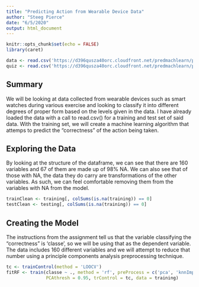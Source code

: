 ```yaml
---
title: "Predicting Action from Wearable Device Data"
author: "Steeg Pierce"
date: "6/5/2020"
output: html_document
---
```


```r
knitr::opts_chunk$set(echo = FALSE)
library(caret)
```

```r
data <- read.csv('https://d396qusza40orc.cloudfront.net/predmachlearn/pml-training.csv')
quiz <- read.csv('https://d396qusza40orc.cloudfront.net/predmachlearn/pml-testing.csv')
```

## Summary

We will be looking at data collected from wearable devices such as smart watches during various exercise and looking to classify it into different degrees of proper form based on the levels given in the data. I have already loaded the data with a call to read.csv() for a training and test set of said data. With the training set, we will create a machine learning algorithm that attemps to predict the "correctness" of the action being taken.

## Exploring the Data

By looking at the structure of the dataframe, we can see that there are 160 variables and 67 of them are made up of 98% NA. We can also see that of those with NA, the data they do carry are transformations of the other variables. As such, we can feel comfortable removing them from the variables with NA from the model.

```r
trainClean <- training[, colSums(is.na(training)) == 0]
testClean <- testing[, colSums(is.na(training)) == 0]

```

## Creating the Model

The instructions from the assignment tell us that the variable classifying the "correctness" is 'classe', so we will be using that as the dependent variable. The data includes 160 different variables and we will attempt to reduce that number using a principle components analysis preprocessing technique.

```r
tc <- trainControl(method = 'LOOCV')
fitRF <- train(classe ~ ., method = 'rf', preProcess = c('pca', 'knnImpute'),
               PCAthresh = 0.95, trControl = tc, data = training)
```